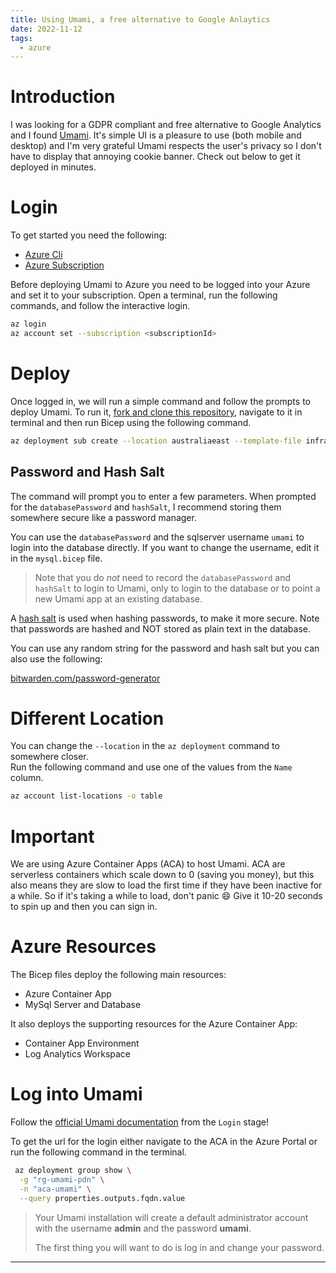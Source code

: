 ```yaml
---
title: Using Umami, a free alternative to Google Anlaytics
date: 2022-11-12
tags:
  - azure
---
```



# Introduction

I was looking for a GDPR compliant and free alternative to Google Analytics and I found [Umami](https://umami.is).
It's simple UI is a pleasure to use (both mobile and desktop) and I'm very grateful Umami respects the user's privacy
so I don't have to display that annoying cookie banner. Check out below to get it deployed in minutes.

# Login

To get started you need the following:

- [Azure Cli](https://learn.microsoft.com/en-us/cli/azure/install-azure-cli)
- [Azure Subscription](https://azure.microsoft.com/en-au/free/)

Before deploying Umami to Azure you need to be logged into your Azure and set it to your subscription.
Open a terminal, run the following commands, and follow the interactive login.

```sh
az login
az account set --subscription <subscriptionId>
```

# Deploy

Once logged in, we will run a simple command and follow the prompts to deploy Umami.
To run it, [fork and clone this repository](https://github.com/tombrereton/umami-azure), navigate to it in terminal and then run Bicep
using the following command.

```sh
az deployment sub create --location australiaeast --template-file infra/main.bicep
```

## Password and Hash Salt

The command will prompt you to enter a few parameters.
When prompted for the `databasePassword` and `hashSalt`, I recommend 
storing them somewhere secure like a password manager. 

You can use the `databasePassword` and the sqlserver username  `umami` to login 
into the database directly. If you want to change the username, edit it in the
`mysql.bicep` file.

> Note that you do _not_ need to record the `databasePassword` and `hashSalt` to login to Umami, only to login to the database or to point a new Umami app at an existing database.

A [hash salt](https://auth0.com/blog/adding-salt-to-hashing-a-better-way-to-store-passwords/) is used when hashing passwords, to make it more secure.
Note that passwords are hashed and NOT stored as plain text in the database.

You can use any random string for the password and hash salt but you can also use the following:

[bitwarden.com/password-generator](https://bitwarden.com/password-generator/)

# Different Location

You can change the `--location` in the `az deployment` command to somewhere closer.  
Run the following command and use one of the values from the `Name` column.

```sh
az account list-locations -o table
```

# Important

We are using Azure Container Apps (ACA) to host Umami. ACA are serverless containers which scale down to 0 (saving you money),
but this also means they are slow to load the first time if they have been inactive for a while. So if it's taking
a while to load, don't panic :smile: Give it 10-20 seconds to spin up and then you can sign in.

# Azure Resources
The Bicep files deploy the following main resources:
- Azure Container App
- MySql Server and Database

It also deploys the supporting resources for the Azure Container App:
- Container App Environment
- Log Analytics Workspace

# Log into Umami

Follow the [official Umami documentation](https://umami.is/docs/login) from the `Login` stage!

To get the url for the login either navigate to the ACA in the Azure Portal or run the following
command in the terminal.

```sh
 az deployment group show \
  -g "rg-umami-pdn" \
  -n "aca-umami" \
  --query properties.outputs.fqdn.value
```

> Your Umami installation will create a default administrator account with the username **admin** and the password **umami**.
>
> The first thing you will want to do is log in and change your password.

---

<UtterancesComments />
